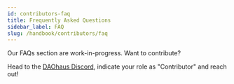 ```yaml
---
id: contributors-faq
title: Frequently Asked Questions
sidebar_label: FAQ
slug: /handbook/contributors/faq
--- 
```


Our FAQs section are work-in-progress. Want to contribute? 

Head to the [DAOhaus Discord](https://discord.gg/bUd7HqMx), indicate your role as "Contributor" and reach out! 